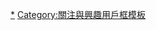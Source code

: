 {{Userbox
  |border-c = #000000
  |border-s = 1
  |id-c     = #FFFFFF
  |id-s     = 15
  |id-w     = 60
  |id-fc    = orange
  |info-c   = #000000
  |info-s   = 8
  |info-fc  = #FFFFFF
  |id       = <span style="color: orange">半澤<br />直樹</span>
  |info     = [[半澤直樹|<span style="color: #FFFFFF">這個維基人現於東京中央銀行工作。]]<br />「{{lang|ja|やられたらやりかえす、倍返しだ！}}」</span>
}}<includeonly>[[Category:喜歡半澤直樹的維基人|{{PAGENAME}}]]</includeonly><noinclude>
[[Category:喜歡半澤直樹的維基人|*]]
[[Category:關注與興趣用戶框模板]]
</noinclude>